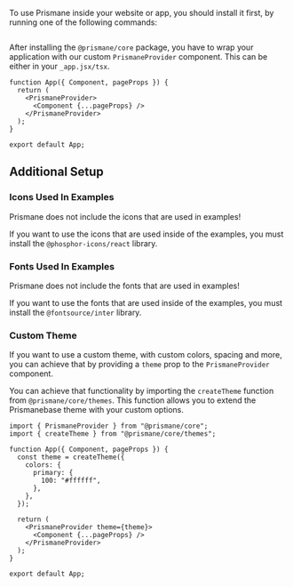 To use Prismane inside your website or app, you should install it first, by running one of the following commands:

```json files={[ { name: "npm", value: "npm i @prismane/core", language: "json", icon: <Npm />, }, { name: "yarn", value: "yarn add @prismane/core", language: "json", icon: <Yarn />, }, { name: "pnpm", value: "pnpm add @prismane/core", language: "json", icon: <Pnpm />, }, ]}
```

After installing the `@prismane/core` package, you have to wrap your application with our custom `PrismaneProvider` component. This can be either in your `_app.jsx/tsx`.

```tsx name="App.tsx" icon={<File />}
function App({ Component, pageProps }) {
  return (
    <PrismaneProvider>
      <Component {...pageProps} />
    </PrismaneProvider>
  );
}

export default App;
```

## Additional Setup

### Icons Used In Examples

<Warning>
  Prismane does not include the icons that are used in examples!
</Warning>

If you want to use the icons that are used inside of the examples, you must install the `@phosphor-icons/react` library.

### Fonts Used In Examples

<Warning>
  Prismane does not include the fonts that are used in examples!
</Warning>

If you want to use the fonts that are used inside of the examples, you must install the `@fontsource/inter` library.

### Custom Theme

If you want to use a custom theme, with custom colors, spacing and more, you can achieve that by providing a `theme` prop to the `PrismaneProvider` component.

You can achieve that functionality by importing the `createTheme` function from `@prismane/core/themes`. This function allows you to extend the Prismanebase theme with your custom options.

```tsx name="App.tsx" icon={<File />}
import { PrismaneProvider } from "@prismane/core";
import { createTheme } from "@prismane/core/themes";

function App({ Component, pageProps }) {
  const theme = createTheme({
    colors: {
      primary: {
        100: "#ffffff",
      },
    },
  });

  return (
    <PrismaneProvider theme={theme}>
      <Component {...pageProps} />
    </PrismaneProvider>
  );
}

export default App;
```
